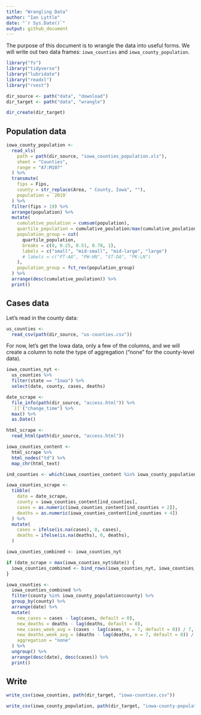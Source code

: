 ```yaml
---
title: "Wrangling Data"
author: "Ian Lyttle"
date: "`r Sys.Date()`"
output: github_document
---
```


The purpose of this document is to wrangle the data into useful forms. We will write out two data frames: `iowa_counties` and `iowa_county_population`.

```r
library("fs")
library("tidyverse")
library("lubridate")
library("readxl")
library("rvest")
```


```r
dir_source <- path("data", "download")
dir_target <- path("data", "wrangle")

dir_create(dir_target)
```

## Population data


```r
iowa_county_population <-
  read_xls(
    path = path(dir_source, "iowa_counties_population.xls"), 
    sheet = "Counties", 
    range = "A7:M107"
  ) %>%
  transmute(
    fips = Fips,
    county = str_replace(Area, " County, Iowa", ""),
    population = `2019`
  ) %>%
  filter(fips > 19) %>%
  arrange(population) %>%
  mutate(
    cumulative_poulation = cumsum(population),
    quartile_population = cumulative_poulation/max(cumulative_poulation),
    population_group = cut(
      quartile_population, 
      breaks = c(0, 0.25, 0.51, 0.78, 1),
      labels = c("small", "mid-small", "mid-large", "large")
      # labels = c("FT-AA", "PW-HN", "ST-DA", "PK-LN")
    ),
    population_group = fct_rev(population_group)
  ) %>%
  arrange(desc(cumulative_poulation)) %>%
  print()
```

## Cases data

Let's read in the county data:

```r
us_counties <- 
  read_csv(path(dir_source, "us-counties.csv"))
```

For now, let's get the Iowa data, only a few of the columns, and we will create a column to note the type of aggregation ("none" for the county-level data).

```r
iowa_counties_nyt <-
  us_counties %>%
  filter(state == "Iowa") %>%
  select(date, county, cases, deaths) 
```

```r
date_scrape <- 
  file_info(path(dir_source, "access.html")) %>%
  `[[`("change_time") %>% 
  max() %>%
  as.Date()

html_scrape <- 
  read_html(path(dir_source, "access.html")) 

iowa_counties_content <-
  html_scrape %>%
  html_nodes("td") %>%
  map_chr(html_text)

ind_counties <- which(iowa_counties_content %in% iowa_county_population$county)

iowa_counties_scrape <- 
  tibble(
    date = date_scrape,
    county = iowa_counties_content[ind_counties],
    cases = as.numeric(iowa_counties_content[ind_counties + 2]),
    deaths = as.numeric(iowa_counties_content[ind_counties + 4])
  ) %>%
  mutate(
    cases = ifelse(is.na(cases), 0, cases),
    deaths = ifelse(is.na(deaths), 0, deaths),
  )
```

```r
iowa_counties_combined <- iowa_counties_nyt

if (date_scrape > max(iowa_counties_nyt$date)) {
  iowa_counties_combined <- bind_rows(iowa_counties_nyt, iowa_counties_scrape)
}
```

```r
iowa_counties <- 
  iowa_counties_combined %>%
  filter(county %in% iowa_county_population$county) %>%
  group_by(county) %>%
  arrange(date) %>%
  mutate(
    new_cases = cases - lag(cases, default = 0),
    new_deaths = deaths - lag(deaths, default = 0),
    new_cases_week_avg = (cases - lag(cases, n = 7, default = 0)) / 7,
    new_deaths_week_avg = (deaths - lag(deaths, n = 7, default = 0)) / 7,
    aggregation = "none"
  ) %>%
  ungroup() %>%
  arrange(desc(date), desc(cases)) %>%
  print()
```

## Write

```r
write_csv(iowa_counties, path(dir_target, "iowa-counties.csv"))
```

```r
write_csv(iowa_county_population, path(dir_target, "iowa-county-population.csv"))
```




